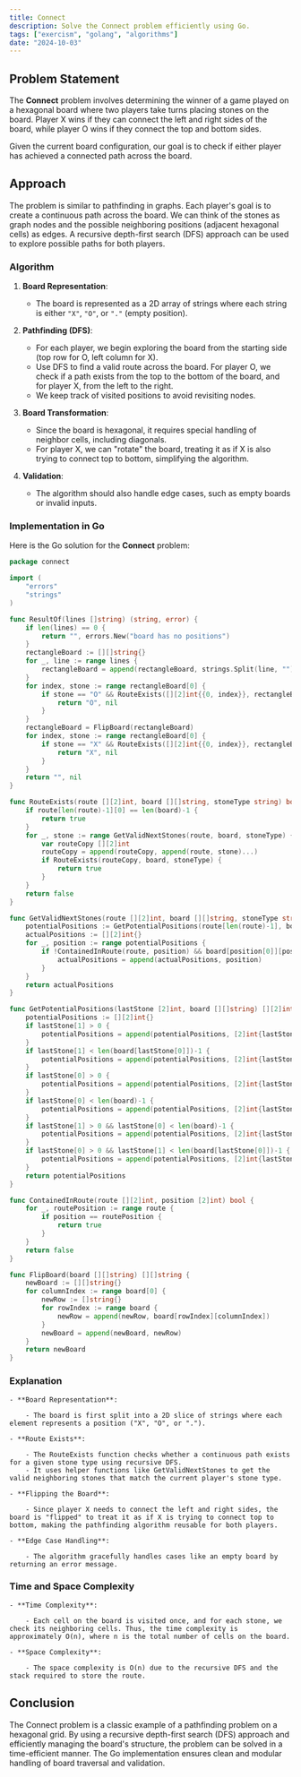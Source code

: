 ```yaml
---
title: Connect
description: Solve the Connect problem efficiently using Go.
tags: ["exercism", "golang", "algorithms"]
date: "2024-10-03"
---
```


## Problem Statement

The **Connect** problem involves determining the winner of a game played on a hexagonal board where two players take turns placing stones on the board. Player X wins if they can connect the left and right sides of the board, while player O wins if they connect the top and bottom sides.

Given the current board configuration, our goal is to check if either player has achieved a connected path across the board.

## Approach

The problem is similar to pathfinding in graphs. Each player's goal is to create a continuous path across the board. We can think of the stones as graph nodes and the possible neighboring positions (adjacent hexagonal cells) as edges. A recursive depth-first search (DFS) approach can be used to explore possible paths for both players.

### Algorithm

1. **Board Representation**:
   - The board is represented as a 2D array of strings where each string is either `"X"`, `"O"`, or `"."` (empty position).

2. **Pathfinding (DFS)**:
   - For each player, we begin exploring the board from the starting side (top row for O, left column for X).
   - Use DFS to find a valid route across the board. For player O, we check if a path exists from the top to the bottom of the board, and for player X, from the left to the right.
   - We keep track of visited positions to avoid revisiting nodes.

3. **Board Transformation**:
   - Since the board is hexagonal, it requires special handling of neighbor cells, including diagonals.
   - For player X, we can "rotate" the board, treating it as if X is also trying to connect top to bottom, simplifying the algorithm.

4. **Validation**:
   - The algorithm should also handle edge cases, such as empty boards or invalid inputs.

### Implementation in Go

Here is the Go solution for the **Connect** problem:

```go
package connect

import (
	"errors"
	"strings"
)

func ResultOf(lines []string) (string, error) {
	if len(lines) == 0 {
		return "", errors.New("board has no positions")
	}
	rectangleBoard := [][]string{}
	for _, line := range lines {
		rectangleBoard = append(rectangleBoard, strings.Split(line, ""))
	}
	for index, stone := range rectangleBoard[0] {
		if stone == "O" && RouteExists([][2]int{{0, index}}, rectangleBoard, "O") {
			return "O", nil
		}
	}
	rectangleBoard = FlipBoard(rectangleBoard)
	for index, stone := range rectangleBoard[0] {
		if stone == "X" && RouteExists([][2]int{{0, index}}, rectangleBoard, "X") {
			return "X", nil
		}
	}
	return "", nil
}

func RouteExists(route [][2]int, board [][]string, stoneType string) bool {
	if route[len(route)-1][0] == len(board)-1 {
		return true
	}
	for _, stone := range GetValidNextStones(route, board, stoneType) {
		var routeCopy [][2]int
		routeCopy = append(routeCopy, append(route, stone)...)
		if RouteExists(routeCopy, board, stoneType) {
			return true
		}
	}
	return false
}

func GetValidNextStones(route [][2]int, board [][]string, stoneType string) [][2]int {
	potentialPositions := GetPotentialPositions(route[len(route)-1], board)
	actualPositions := [][2]int{}
	for _, position := range potentialPositions {
		if !ContainedInRoute(route, position) && board[position[0]][position[1]] == stoneType {
			actualPositions = append(actualPositions, position)
		}
	}
	return actualPositions
}

func GetPotentialPositions(lastStone [2]int, board [][]string) [][2]int {
	potentialPositions := [][2]int{}
	if lastStone[1] > 0 {
		potentialPositions = append(potentialPositions, [2]int{lastStone[0], lastStone[1] - 1})
	}
	if lastStone[1] < len(board[lastStone[0]])-1 {
		potentialPositions = append(potentialPositions, [2]int{lastStone[0], lastStone[1] + 1})
	}
	if lastStone[0] > 0 {
		potentialPositions = append(potentialPositions, [2]int{lastStone[0] - 1, lastStone[1]})
	}
	if lastStone[0] < len(board)-1 {
		potentialPositions = append(potentialPositions, [2]int{lastStone[0] + 1, lastStone[1]})
	}
	if lastStone[1] > 0 && lastStone[0] < len(board)-1 {
		potentialPositions = append(potentialPositions, [2]int{lastStone[0] + 1, lastStone[1] - 1})
	}
	if lastStone[0] > 0 && lastStone[1] < len(board[lastStone[0]])-1 {
		potentialPositions = append(potentialPositions, [2]int{lastStone[0] - 1, lastStone[1] + 1})
	}
	return potentialPositions
}

func ContainedInRoute(route [][2]int, position [2]int) bool {
	for _, routePosition := range route {
		if position == routePosition {
			return true
		}
	}
	return false
}

func FlipBoard(board [][]string) [][]string {
	newBoard := [][]string{}
	for columnIndex := range board[0] {
		newRow := []string{}
		for rowIndex := range board {
			newRow = append(newRow, board[rowIndex][columnIndex])
		}
		newBoard = append(newBoard, newRow)
	}
	return newBoard
}
```


### Explanation
    - **Board Representation**:

        - The board is first split into a 2D slice of strings where each element represents a position ("X", "O", or ".").

    - **Route Exists**:

        - The RouteExists function checks whether a continuous path exists for a given stone type using recursive DFS.
        - It uses helper functions like GetValidNextStones to get the valid neighboring stones that match the current player's stone type.

    - **Flipping the Board**:

        - Since player X needs to connect the left and right sides, the board is "flipped" to treat it as if X is trying to connect top to bottom, making the pathfinding algorithm reusable for both players.
    
    - **Edge Case Handling**:

        - The algorithm gracefully handles cases like an empty board by returning an error message.


### Time and Space Complexity


    - **Time Complexity**:

        - Each cell on the board is visited once, and for each stone, we check its neighboring cells. Thus, the time complexity is approximately O(n), where n is the total number of cells on the board.
    
    - **Space Complexity**:

        - The space complexity is O(n) due to the recursive DFS and the stack required to store the route.

## Conclusion
The Connect problem is a classic example of a pathfinding problem on a hexagonal grid. By using a recursive depth-first search (DFS) approach and efficiently managing the board's structure, the problem can be solved in a time-efficient manner. The Go implementation ensures clean and modular handling of board traversal and validation.